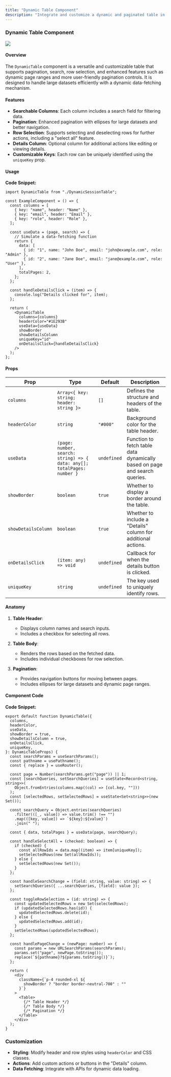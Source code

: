 ```yaml
---
title: "Dynamic Table Component"
description: "Integrate and customize a dynamic and paginated table in your Next.js project"
---
```


### Dynamic Table Component

<Frame>
  <img src="/images/dynamic-table.png" style={{ borderRadius: "0.5rem" }} />
</Frame>

#### Overview

The `DynamicTable` component is a versatile and customizable table that supports pagination, search, row selection, and enhanced features such as dynamic page ranges and more user-friendly pagination controls. It is designed to handle large datasets efficiently with a dynamic data-fetching mechanism.

#### Features

- **Searchable Columns**: Each column includes a search field for filtering data.
- **Pagination**: Enhanced pagination with ellipses for large datasets and better navigation.
- **Row Selection**: Supports selecting and deselecting rows for further actions, including a "select all" feature.
- **Details Column**: Optional column for additional actions like editing or viewing details.
- **Customizable Keys**: Each row can be uniquely identified using the `uniqueKey` prop.

#### Usage

**Code Snippet:**

```tsx
import DynamicTable from "./DynamicSessionTable";

const ExampleComponent = () => {
  const columns = [
    { key: "name", header: "Name" },
    { key: "email", header: "Email" },
    { key: "role", header: "Role" },
  ];

  const useData = (page, search) => {
    // Simulate a data-fetching function
    return {
      data: [
        { id: "1", name: "John Doe", email: "john@example.com", role: "Admin" },
        { id: "2", name: "Jane Doe", email: "jane@example.com", role: "User" },
      ],
      totalPages: 2,
    };
  };

  const handleDetailsClick = (item) => {
    console.log("Details clicked for", item);
  };

  return (
    <DynamicTable
      columns={columns}
      headerColor="#1E293B"
      useData={useData}
      showBorder
      showDetailsColumn
      uniqueKey="id"
      onDetailsClick={handleDetailsClick}
    />
  );
};
```

#### Props

| Prop                | Type                                                                    | Default     | Description                                                                |
| ------------------- | ----------------------------------------------------------------------- | ----------- | -------------------------------------------------------------------------- |
| `columns`           | `Array<{ key: string; header: string }>`                                | `[]`        | Defines the structure and headers of the table.                            |
| `headerColor`       | `string`                                                                | `"#000"`    | Background color for the table header.                                     |
| `useData`           | `(page: number, search: string) => { data: any[]; totalPages: number }` | `undefined` | Function to fetch table data dynamically based on page and search queries. |
| `showBorder`        | `boolean`                                                               | `true`      | Whether to display a border around the table.                              |
| `showDetailsColumn` | `boolean`                                                               | `true`      | Whether to include a "Details" column for additional actions.              |
| `onDetailsClick`    | `(item: any) => void`                                                   | `undefined` | Callback for when the details button is clicked.                           |
| `uniqueKey`         | `string`                                                                | `undefined` | The key used to uniquely identify rows.                                    |

#### Anatomy

1. **Table Header**:

   - Displays column names and search inputs.
   - Includes a checkbox for selecting all rows.

2. **Table Body**:

   - Renders the rows based on the fetched data.
   - Includes individual checkboxes for row selection.

3. **Pagination**:
   - Provides navigation buttons for moving between pages.
   - Includes ellipses for large datasets and dynamic page ranges.

#### Component Code

**Code Snippet:**

```tsx
export default function DynamicTable({
  columns,
  headerColor,
  useData,
  showBorder = true,
  showDetailsColumn = true,
  onDetailsClick,
  uniqueKey,
}: DynamicTableProps) {
  const searchParams = useSearchParams();
  const pathname = usePathname();
  const { replace } = useRouter();

  const page = Number(searchParams.get("page")) || 1;
  const [searchQueries, setSearchQueries] = useState<Record<string, string>>(
    Object.fromEntries(columns.map((col) => [col.key, ""]))
  );
  const [selectedRows, setSelectedRows] = useState<Set<string>>(new Set());

  const searchQuery = Object.entries(searchQueries)
    .filter(([_, value]) => value.trim() !== "")
    .map(([key, value]) => `${key}:${value}`)
    .join(" ");

  const { data, totalPages } = useData(page, searchQuery);

  const handleSelectAll = (checked: boolean) => {
    if (checked) {
      const allRowIds = data.map((item) => item[uniqueKey]);
      setSelectedRows(new Set(allRowIds));
    } else {
      setSelectedRows(new Set());
    }
  };

  const handleSearchChange = (field: string, value: string) => {
    setSearchQueries({ ...searchQueries, [field]: value });
  };

  const toggleRowSelection = (id: string) => {
    const updatedSelectedRows = new Set(selectedRows);
    if (updatedSelectedRows.has(id)) {
      updatedSelectedRows.delete(id);
    } else {
      updatedSelectedRows.add(id);
    }
    setSelectedRows(updatedSelectedRows);
  };

  const handlePageChange = (newPage: number) => {
    const params = new URLSearchParams(searchParams);
    params.set("page", newPage.toString());
    replace(`${pathname}?${params.toString()}`);
  };

  return (
    <div
      className={`p-4 rounded-xl ${
        showBorder ? "border border-neutral-700" : ""
      }`}
    >
      <Table>
        {/* Table Header */}
        {/* Table Body */}
        {/* Pagination */}
      </Table>
    </div>
  );
}
```

### Customization

- **Styling**: Modify header and row styles using `headerColor` and CSS classes.
- **Actions**: Add custom actions or buttons in the "Details" column.
- **Data Fetching**: Integrate with APIs for dynamic data loading.
